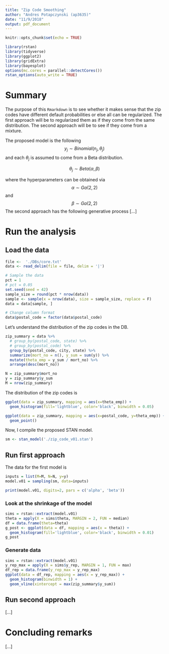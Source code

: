 ```yaml
---
title: "Zip Code Smoothing"
author: "Andres Potapczynski (ap3635)"
date: "11/9/2018"
output: pdf_document
---
```


```r
knitr::opts_chunk$set(echo = TRUE)
```

```r
library(rstan)
library(tidyverse)
library(ggplot2)
library(gridExtra)
library(bayesplot)
options(mc.cores = parallel::detectCores())
rstan_options(auto_write = TRUE)
```

# Summary

The purpose of this `Rmarkdown` is to see whether it makes sense that the zip codes have different default probabilities or else all can be regularized. The first approach will be to regularized them as if they come from the same distribution. The second approach will be to see if they come from a mixture.

The proposed model is the following
$$
y_j \sim Binomial(n_j, \theta_j)
$$
and each $\theta_j$ is assumed to come from a Beta distribution.

$$
\theta_j \sim Beta(\alpha, \beta)
$$

where the hyperparameters can be obtained via
$$
\alpha \sim Ga(2, 2)
$$
and 
$$
\beta \sim Ga(2, 2)
$$
The second approach has the following generative process [...]

# Run the analysis

## Load the data

```r
file <-  './DBs/core.txt'
data <- read_delim(file = file, delim = '|')

# Sample the data
pct = 1
# pct = 0.05
set.seed(seed = 42)
sample_size = round(pct * nrow(data))
sample <- sample(x = nrow(data), size = sample_size, replace = F)
data = data[sample, ]

# Change column format
data$postal_code = factor(data$postal_code)
```

Let's understand the distribution of the zip codes in the DB.
```r
zip_summary = data %>% 
  # group_by(postal_code, state) %>% 
  # group_by(postal_code) %>% 
  group_by(postal_code, city, state) %>% 
  summarize(mort_no = n(), y_sum = sum(y)) %>% 
  mutate(theta_emp = y_sum / mort_no) %>% 
  arrange(desc(mort_no))

N = zip_summary$mort_no
y = zip_summary$y_sum
M = nrow(zip_summary)
```

The distribution of the zip codes is

```r
ggplot(data = zip_summary, mapping = aes(x=theta_emp)) +
  geom_histogram(fill='lightblue', color='black', binwidth = 0.05)
```

```r
ggplot(data = zip_summary, mapping = aes(x=postal_code, y=theta_emp)) +
  geom_point()
```


Now, I compile the proposed STAN model.
```r
sm <- stan_model('./zip_code_v01.stan')
```

## Run first approach

The data for the first model is

```r
inputs = list(M=M, N=N, y=y)
model.v01 = sampling(sm, data=inputs)
```

```r
print(model.v01, digits=2, pars = c('alpha', 'beta'))
```

### Look at the shrinkage of the model

```r
sims = rstan::extract(model.v01)
theta = apply(X = sims$theta, MARGIN = 2, FUN = median)
df = data.frame(theta=theta)
g_post <- ggplot(data = df, mapping = aes(x = theta)) +
  geom_histogram(fill='lightblue', color='black', binwidth = 0.01)
g_post
```

### Generate data

```r
sims = rstan::extract(model.v01)
y_rep_max = apply(X = sims$y_rep, MARGIN = 1, FUN = max)
df_rep = data.frame(y_rep_max = y_rep_max)
ggplot(data = df_rep, mapping = aes(x = y_rep_max)) + 
  geom_histogram(binwidth = 1) +
  geom_vline(xintercept = max(zip_summary$y_sum))
```


## Run second approach
[...]

# Concluding remarks
[...]